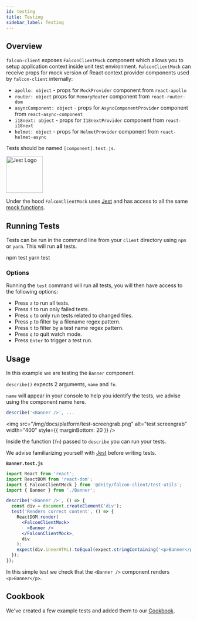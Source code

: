 ```yaml
---
id: testing
title: Testing
sidebar_label: Testing
---
```


## Overview

`falcon-client` exposes `FalconClientMock` component which allows you to setup application context inside unit test environment.
`FalconClientMock` can receive props for mock version of React context provider components used by `falcon-client` internally:

- `apollo: object` - props for `MockProvider` component from `react-apollo`
- `router: object` props for `MemoryRouter` component from `react-router-dom`
- `asyncComponent: object` - props for `AsyncComponentProvider` component from `react-async-component`
- `i18next: object` - props for `I18nextProvider` component from `react-i18next`
- `helmet: object` - props for `HelmetProvider` component from `react-helmet-async`

Tests should be named `[component].test.js`.

<a href="https://jestjs.io/" target="_blank" rel="noopener noreferrer">
  <img src="/img/docs/platform/jest.svg" alt="Jest Logo" width="100" style={{ marginBottom: 20 }} />
</a>

Under the hood `FalconClientMock` uses [Jest](https://jestjs.io/) and has access to all the same [mock functions](https://jestjs.io/docs/en/mock-functions).

## Running Tests

Tests can be run in the command line from your `client` directory using `npm` or `yarn`. This will run **all** tests.


<TabsContainer>
  <Tabs
    variant="secondary"
    defaultValue="npm"
    values={[
      { label: 'NPM', value: 'npm' },
      { label: 'Yarn', value: 'yarn' }
    ]}
  >
    <TabItem value="npm">
      <CodeBlock language="bash">npm test</CodeBlock>
    </TabItem>
    <TabItem value="yarn">
      <CodeBlock language="bash">yarn test</CodeBlock>
    </TabItem>
  </Tabs>
</TabsContainer>

### Options

Running the `test` command will run all tests, you will then have access to the following options:

- Press `a` to run all tests.
- Press `f` to run only failed tests.
- Press `o` to only run tests related to changed files.
- Press `p` to filter by a filename regex pattern.
- Press `t` to filter by a test name regex pattern.
- Press `q` to quit watch mode.
- Press `Enter` to trigger a test run.

## Usage

In this example we are testing the `Banner` component.

`describe()` expects 2 arguments, `name` and `fn`.

`name` will appear in your console to help you identify the tests, we advise using the component name here.

```js
describe('<Banner />', ...
```

<img src="/img/docs/platform/test-screengrab.png" alt="test screengrab" width="400" style={{ marginBottom: 20 }} />

Inside the function (`fn`) passed to `describe` you can run your tests.

We advise familiarizing yourself with [Jest](https://jestjs.io/) before writing tests.

**`Banner.test.js`**

```jsx
import React from 'react';
import ReactDOM from 'react-dom';
import { FalconClientMock } from '@deity/falcon-client/test-utils';
import { Banner } from './Banner';

describe('<Banner />', () => {
  const div = document.createElement('div');
  test('Renders correct content', () => {
    ReactDOM.render(
      <FalconClientMock>
        <Banner />
      </FalconClientMock>,
      div
    );
    expect(div.innerHTML).toEqual(expect.stringContaining('<p>Banner</p>'));
  });
});
```

In this simple test we check that the `<Banner />` component renders `<p>Banner</p>`.

## Cookbook

We've created a few example tests and added them to our [Cookbook](/docs/platform/cookbook/client/testing).
